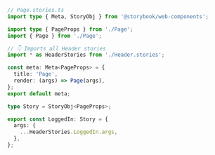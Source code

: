 ```ts
// Page.stories.ts
import type { Meta, StoryObj } from '@storybook/web-components';

import type { PageProps } from './Page';
import { Page } from './Page';

// 👇 Imports all Header stories
import * as HeaderStories from './Header.stories';

const meta: Meta<PageProps> = {
  title: 'Page',
  render: (args) => Page(args),
};
export default meta;

type Story = StoryObj<PageProps>;

export const LoggedIn: Story = {
  args: {
    ...HeaderStories.LoggedIn.args,
  },
};
```
